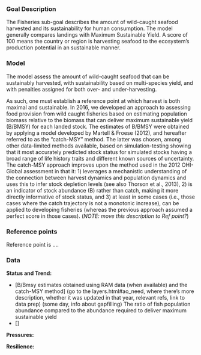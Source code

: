 ### Goal Description

The Fisheries sub-goal describes the amount of wild-caught seafood harvested and its sustainability for human consumption. The model generally compares landings with Maximum Sustainable Yield. A score of 100 means the country or region is harvesting seafood to the ecosystem’s production potential in an sustainable manner.

### Model 

The model assess the amount of wild-caught seafood that can be sustainably harvested, with sustainability based on multi-species yield, and with penalties assigned for both over- and under-harvesting. 

As such, one must establish a reference point at which harvest is both maximal and sustainable. In 2016, we developed an approach to assessing food provision from wild caught fisheries based on estimating population biomass relative to the biomass that can deliver maximum sustainable yield (B/BMSY) for each landed stock. The estimates of B/BMSY were obtained by applying a model developed by Martell & Froese (2012), and hereafter referred to as the “catch-MSY” method. The latter was chosen, among other data-limited methods available, based on simulation-testing showing that it most accurately predicted stock status for simulated stocks having a broad range of life history traits and different known sources of uncertainty. The catch-MSY approach improves upon the method used in the 2012 OHI-Global assessment in that it: 1) leverages a mechanistic understanding of the connection between harvest dynamics and population dynamics and uses this to infer stock depletion levels (see also Thorson et al., 2013), 2) is an indicator of stock abundance (B) rather than catch, making it more directly informative of stock status, and 3) at least in some cases (i.e., those cases where the catch trajectory is not a monotonic increase), can be applied to developing fisheries (whereas the previous approach assumed a perfect score in those cases). (_NOTE: move this description to Ref point?_)

### Reference points 

Reference point is ....

### Data

**Status and Trend:**

- [B/Bmsy estimates obtained using RAM data (when available) and the catch-MSY method] (go to the layers.html#ao_need, where there's more description,  whether it was updated in that year, relevant refs, link to data prep) (some day, info about gapfilling)
The ratio of fish population abundance compared to the abundance required to deliver maximum sustainable yield	
- []

**Pressures:**  

**Resilience:** 




